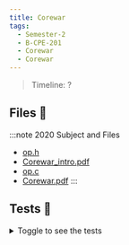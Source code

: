 ```yaml
---
title: Corewar
tags:
  - Semester-2
  - B-CPE-201
  - Corewar
  - Corewar
---
```

> Timeline: ?


## Files 📂

:::note 2020 Subject and Files
- [op.h](https://github.com/Studio-17/Epitech-Subjects/raw/main/Semester-2/B-CPE-201/Corewar/Corewar/op.h)
- [Corewar_intro.pdf](https://github.com/Studio-17/Epitech-Subjects/raw/main/Semester-2/B-CPE-201/Corewar/Corewar/Corewar_intro.pdf)
- [op.c](https://github.com/Studio-17/Epitech-Subjects/raw/main/Semester-2/B-CPE-201/Corewar/Corewar/op.c)
- [Corewar.pdf](https://github.com/Studio-17/Epitech-Subjects/raw/main/Semester-2/B-CPE-201/Corewar/Corewar/Corewar.pdf)
:::

## Tests 🤖
<details>
  <summary>Toggle to see the tests</summary>
  <div>
Yo
  </div>
</details>

